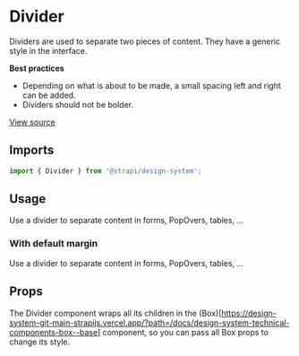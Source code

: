 <!--- Divider.stories.mdx --->



<Meta title="Design System/Components/Divider" component={Divider} />

# Divider

Dividers are used to separate two pieces of content. They have a generic style in the interface.

**Best practices**

- Depending on what is about to be made, a small spacing left and right can be added.
- Dividers should not be bolder.

[View source](https://github.com/strapi/design-system/tree/main/packages/strapi-design-system/src/Divider)

## Imports

```js
import { Divider } from '@strapi/design-system';
```

## Usage

Use a divider to separate content in forms, PopOvers, tables, ...

<Canvas>
  <Story name="base">
    <Box padding={8}>
      <Divider />
    </Box>
  </Story>
</Canvas>

### With default margin

Use a divider to separate content in forms, PopOvers, tables, ...

<Canvas>
  <Story name="with-default-margin">
    <Box padding={8}>
      <Divider unsetMargin={false} />
    </Box>
  </Story>
</Canvas>

## Props

The Divider component wraps all its children in the
(Box)[https://design-system-git-main-strapijs.vercel.app/?path=/docs/design-system-technical-components-box--base]
component, so you can pass all Box props to change its style.

<ArgsTable of={Divider} />
